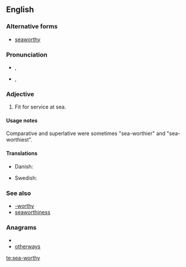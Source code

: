 ==English==

===Alternative forms===
* [[seaworthy]]

===Pronunciation===
* {{a|RP}} {{IPA|/ˈsiːwɜːði/}}, {{SAMPA|/"si:w3:Di/}}
* {{a|GenAm}} {{IPA|/ˈsiːwɝði/}}, {{SAMPA|/"si:w3`Di/}}

===Adjective===
{{en-adj|pos=[[sea]]-[[worthy]]}}

# Fit for service at sea.

====Usage notes====
Comparative and superlative were sometimes "sea-worthier" and "sea-worthiest".

====Translations====
{{trans-top|fit for service at sea}}
* Danish: {{t-|da|sødygtig}}
{{trans-mid}}
* Swedish: {{t-|sv|sjövärdig}}
{{trans-bottom}}

===See also===
* [[-worthy]]
* [[seaworthiness]]

===Anagrams===
* {{alphagram|aehorstwy}}
* [[otherways#English|otherways]]

[[te:sea-worthy]]